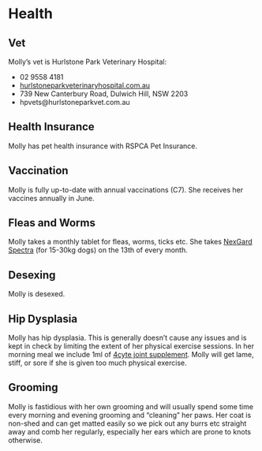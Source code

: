 # Health

## Vet

Molly's vet is Hurlstone Park Veterinary Hospital:

* 02 9558 4181
* [hurlstoneparkveterinaryhospital.com.au](https://hurlstoneparkveterinaryhospital.com.au/)
* 739 New Canterbury Road, Dulwich Hill, NSW 2203
* hpvets@hurlstoneparkvet.com.au

## Health Insurance

Molly has pet health insurance with RSPCA Pet Insurance.

## Vaccination
Molly is fully up-to-date with annual vaccinations (C7). She receives her vaccines annually in June. 

## Fleas and Worms

Molly takes a monthly tablet for fleas, worms, ticks etc. She takes [NexGard Spectra](https://www.petbarn.com.au/nexgard-spectra-for-dogs-15-1-30kg?sku=134736) (for 15-30kg dogs) on the 13th of every month.

## Desexing

Molly is desexed. 


## Hip Dysplasia

Molly has hip dysplasia. This is generally doesn't cause any issues and is kept in check by limiting the extent of her physical exercise sessions. In her morning meal we include 1ml of [4cyte joint supplement](https://au.4cyte.global/dogs/4cyte-epiitalis-forte-for-dogs/). Molly will get lame, stiff, or sore if she is given too much physical exercise. 

## Grooming

Molly is fastidious with her own grooming and will usually spend some time every morning and evening grooming and "cleaning" her paws. Her coat is non-shed and can get matted easily so we pick out any burrs etc straight away and comb her regularly, especially her ears which are prone to knots otherwise. 
